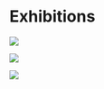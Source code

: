 # Exhibitions {#sec-exhibition}

![](./screenshots/other/Bildschirmfoto%202025-04-14%20um%2014.58.25.png)

![](./screenshots/other/Bildschirmfoto%202025-04-25%20um%2019.00.28.png)

![](./screenshots/other/Bildschirmfoto%202025-04-25%20um%2019.01.30.png)
